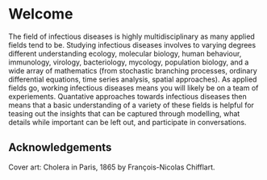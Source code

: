 # Welcome {.unnumbered}

The field of infectious diseases is highly multidisciplinary as many applied fields tend to be.
Studying infectious diseases involves to varying degrees different understanding ecology, molecular biology, human behaviour, immunology, virology, bacteriology, mycology, population biology, and a wide array of mathematics (from stochastic branching processes, ordinary differential equations, time series analysis, spatial approaches).
As applied fields go, working infectious diseases means you will likely be on a team of experiements.
Quantative approaches towards infectious diseases then means that a basic understanding of a variety of these fields is helpful for teasing out the insights that can be captured through modelling, what details while important can be left out, and participate in conversations.



## Acknowledgements {.unnumbered}

Cover art: Cholera in Paris, 1865 by François-Nicolas Chifflart. 